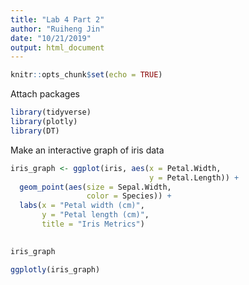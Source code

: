 ```yaml
---
title: "Lab 4 Part 2"
author: "Ruiheng Jin"
date: "10/21/2019"
output: html_document
---
```


```r
knitr::opts_chunk$set(echo = TRUE)
```


Attach packages
```r
library(tidyverse)
library(plotly)
library(DT)
```

Make an interactive graph of iris data
```r
iris_graph <- ggplot(iris, aes(x = Petal.Width,
                               y = Petal.Length)) +
  geom_point(aes(size = Sepal.Width,
                 color = Species)) +
  labs(x = "Petal width (cm)",
       y = "Petal length (cm)",
       title = "Iris Metrics")
  

iris_graph

ggplotly(iris_graph)

```








